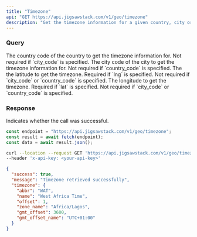 ```yaml
---
title: "Timezone"
api: "GET https://api.jigsawstack.com/v1/geo/timezone"
description: "Get the timezone information for a given country, city or coordinate."
---
```


### Query

<ParamField query="country_code" type="string">
  The country code of the country to get the timezone information for. Not
  required if `city_code` is specified.
</ParamField>

<ParamField query="city_code" type="string">
  The city code of the city to get the timezone information for. Not required if
  `country_code` is specified.
</ParamField>

<ParamField query="lat" type="string">
  The the latitude to get the timezone. Required if `lng` is specified. Not
  required if `city_code` or `country_code` is specified.
</ParamField>

<ParamField query="lng" type="string">
  The longitude to get the timezone. Required if `lat` is specified. Not
  required if `city_code` or `country_code` is specified.
</ParamField>

<Snippet file="header.mdx" />

### Response

<ResponseField name="success" type="boolean">
  Indicates whether the call was successful.
</ResponseField>

<RequestExample>

```javascript Node.js
const endpoint = "https://api.jigsawstack.com/v1/geo/timezone";
const result = await fetch(endpoint);
const data = await result.json();
```

```bash cURL
curl --location --request GET 'https://api.jigsawstack.com/v1/geo/timezone' \
--header 'x-api-key: <your-api-key>'
```

</RequestExample>

<ResponseExample>

```json Response
{
  "success": true,
  "message": "Timezone retrieved successfully",
  "timezone": {
    "abbr": "WAT",
    "name": "West Africa Time",
    "offset": 1,
    "zone_name": "Africa/Lagos",
    "gmt_offset": 3600,
    "gmt_offset_name": "UTC+01:00"
  }
}
```

</ResponseExample>

